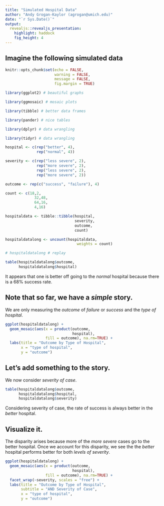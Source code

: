 ```yaml
---
title: "Simulated Hospital Data"
author: "Andy Grogan-Kaylor (agrogan@umich.edu)"
date: "`r Sys.Date()`"
output: 
  revealjs::revealjs_presentation:
    highlight: haddock
    fig_height: 4
---
```


## Imagine the following simulated data

```r

knitr::opts_chunk$set(echo = FALSE,
                      warning = FALSE,
                      message = FALSE,
                      fig.margin = TRUE)

```

```r

library(ggplot2) # beautiful graphs

library(ggmosaic) # mosaic plots

library(tibble) # better data frames

library(pander) # nice tables

library(dplyr) # data wrangling

library(tidyr) # data wrangling

```

```r

hospital <- c(rep("better", 4),
              rep("normal", 4))

severity <- c(rep("less severe", 2),
              rep("more severe", 2),
              rep("less severe", 2),
              rep("more severe", 2))

outcome <- rep(c("success", "failure"), 4)

count <- c(18,2,
             32,48,
             64,16,
             4,16)

hospitaldata <- tibble::tibble(hospital, 
                               severity, 
                               outcome, 
                               count)

hospitaldatalong <- uncount(hospitaldata,
                                weights = count)

# hospitaldatalong # replay

```

```r

table(hospitaldatalong$outcome, 
      hospitaldatalong$hospital)

```

It appears that one is better off going to the *normal* hospital because there is a 68% success rate.

## Note that so far, we have a *simple* story.

We are only measuring the *outcome* of *failure* or *success* and the *type of hospital*.

```r

ggplot(hospitaldatalong) + 
  geom_mosaic(aes(x = product(outcome,
                              hospital), 
                  fill = outcome), na.rm=TRUE) +
  labs(title = "Outcome by Type of Hospital",
       x = "type of hospital",
       y = "outcome")

```

## Let's add something to the story.

We now consider *severity of case*.

```r

table(hospitaldatalong$outcome, 
      hospitaldatalong$hospital, 
      hospitaldatalong$severity)

```

Considering severity of case, the rate of success is always better in the *better* hospital.

## Visualize it.

The disparity arises because more of the *more severe* cases go to the better hospital. Once we account for this disparity, we see the the *better* hospital performs better for both *levels of severity*.

```r

ggplot(hospitaldatalong) + 
  geom_mosaic(aes(x = product(outcome,
                              hospital), 
                  fill = outcome), na.rm=TRUE) +
  facet_wrap(~severity, scales = "free") +
  labs(title = "Outcome by Type of Hospital",
       subtitle = "AND Severity of Case",
       x = "type of hospital",
       y = "outcome")

```



